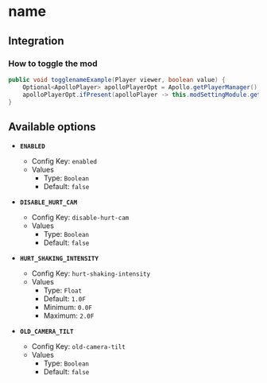 # name

## Integration

### How to toggle the mod

```java
public void togglenameExample(Player viewer, boolean value) {
    Optional<ApolloPlayer> apolloPlayerOpt = Apollo.getPlayerManager().getPlayer(viewer.getUniqueId());
    apolloPlayerOpt.ifPresent(apolloPlayer -> this.modSettingModule.getOptions().set(apolloPlayer, ModHurtCam.ENABLED, value));
}
```

## Available options

- __`ENABLED`__
    - Config Key: `enabled`
    - Values
        - Type: `Boolean`
        - Default: `false`

- __`DISABLE_HURT_CAM`__
    - Config Key: `disable-hurt-cam`
    - Values
        - Type: `Boolean`
        - Default: `false`

- __`HURT_SHAKING_INTENSITY`__
    - Config Key: `hurt-shaking-intensity`
    - Values
        - Type: `Float`
        - Default: `1.0F`
        - Minimum: `0.0F`
        - Maximum: `2.0F`

- __`OLD_CAMERA_TILT`__
    - Config Key: `old-camera-tilt`
    - Values
        - Type: `Boolean`
        - Default: `false`


